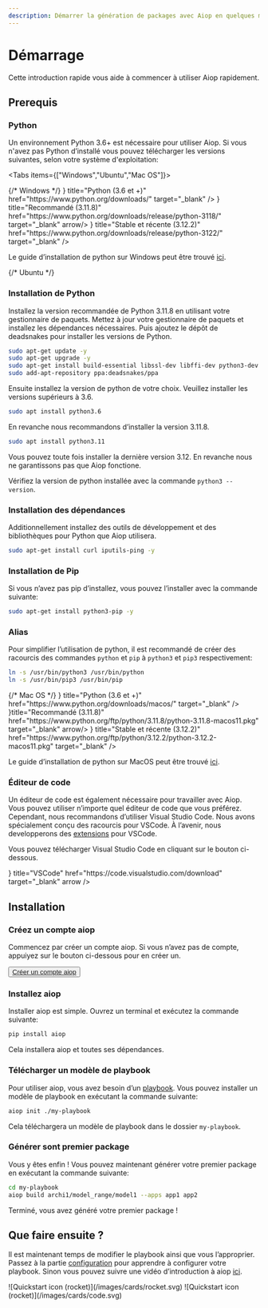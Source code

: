 ```yaml
---
description: Démarrer la génération de packages avec Aiop en quelques minutes avant de continuer dans la customization et l'utilisation de fonctions avancées.
---
```


# Démarrage

Cette introduction rapide vous aide à commencer à utiliser Aiop rapidement.

## Prerequis

### Python

Un environnement Python 3.6+ est nécessaire pour utiliser Aiop. Si vous n'avez pas Python d’installé vous pouvez télécharger les versions suivantes, selon votre système d'exploitation:

<Tabs items={["Windows","Ubuntu","Mac OS"]}>

<Tab>
{/* Windows */}

<Cards num={3}>
  <Card icon={<SiPython size="24" />} title="Python (3.6 et +)" href="https://www.python.org/downloads/" target="_blank" />
  <Card icon={<SiPython size="24" />} title="Recommandé (3.11.8)" href="https://www.python.org/downloads/release/python-3118/" target="_blank" arrow/>
  <Card
    icon={<SiPython size="24" />}
    title="Stable et récente (3.12.2)"
    href="https://www.python.org/downloads/release/python-3122/"
    target="_blank"
  />
</Cards>

Le guide d’installation de python sur Windows peut être trouvé [ici](https://docs.python.org/3/using/windows.html#the-full-installer).

</Tab>
<Tab>
{/* Ubuntu */}

<Steps>

### Installation de Python

Installez la version recommandée de Python 3.11.8 en utilisant votre gestionnaire de paquets. Mettez à jour votre gestionnaire de paquets et installez les dépendances nécessaires. Puis ajoutez le dépôt de deadsnakes pour installer les versions de Python.

```bash copy
sudo apt-get update -y
sudo apt-get upgrade -y
sudo apt-get install build-essential libssl-dev libffi-dev python3-dev
sudo add-apt-repository ppa:deadsnakes/ppa
```

Ensuite installez la version de python de votre choix. Veuillez installer les versions supérieurs à 3.6.

```bash copy
sudo apt install python3.6
```

En revanche nous recommandons d’installer la version 3.11.8.

```bash copy
sudo apt install python3.11
```

<Callout type="info" emoji="ℹ️">
  Vous pouvez toute fois installer la dernière version 3.12. En revanche nous ne garantissons pas que Aiop fonctione.
</Callout>

Vérifiez la version de python installée avec la commande `python3 --version`.

### Installation des dépendances

Additionnellement installez des outils de développement et des bibliothèques pour Python que Aiop utilisera.

```bash copy
sudo apt-get install curl iputils-ping -y
```

### Installation de Pip
Si vous n’avez pas pip d’installez, vous pouvez l’installer avec la commande suivante:

```bash copy
sudo apt-get install python3-pip -y
```
</Steps>

### Alias

Pour simplifier l’utilisation de python, il est recommandé de créer des racourcis des commandes `python` et `pip` à `python3` et `pip3` respectivement:

```bash copy
ln -s /usr/bin/python3 /usr/bin/python
ln -s /usr/bin/pip3 /usr/bin/pip
```

</Tab>
<Tab>
{/* Mac OS */}


<Cards num={3}>
  <Card icon={<SiPython size="24" />} title="Python (3.6 et +)" href="https://www.python.org/downloads/macos/" target="_blank" />
  <Card icon={<SiPython size="24" />}title="Recommandé (3.11.8)" href="https://www.python.org/ftp/python/3.11.8/python-3.11.8-macos11.pkg" target="_blank" arrow/>
  <Card
    icon={<SiPython size="24" />}
    title="Stable et récente (3.12.2)"
    href="https://www.python.org/ftp/python/3.12.2/python-3.12.2-macos11.pkg"
    target="_blank"
  />
</Cards>

Le guide d’installation de python sur MacOS peut être trouvé [ici](https://docs.python.org/3/using/mac.html#the-full-installer).

</Tab>
</Tabs>

### Éditeur de code

Un éditeur de code est également nécessaire pour travailler avec Aiop. Vous pouvez utiliser n’importe quel éditeur de code que vous préférez. Cependant, nous recommandons d’utiliser Visual Studio Code. Nous avons spécialement conçu des racourcis pour VSCode. À l’avenir, nous developperons des [extensions](/docs/roadmap) pour VSCode.

Vous pouvez télécharger Visual Studio Code en cliquant sur le bouton ci-dessous.

<Cards>
<Card
  icon={<TbBrandVscode size="24"/>}
  title="VSCode"
  href="https://code.visualstudio.com/download"
  target="_blank"
  arrow
/>
</Cards>

## Installation

<Steps>

### Créez un compte aiop

Commencez par créer un compte aiop. Si vous n’avez pas de compte, appuiyez sur le bouton ci-dessous pour en créer un.

<Button asChild className="mt-3">
  <a
    href="/auth/sign-up"
    target="_blank"
    rel="noopener"
  >
    Créer un compte aiop
  </a>
</Button>


### Installez aiop
Installer aiop est simple. Ouvrez un terminal et exécutez la commande suivante:

```bash copy
pip install aiop
```

Cela installera aiop et toutes ses dépendances.


### Télécharger un modèle de playbook

Pour utiliser aiop, vous avez besoin d’un [playbook](/docs/vocabulaire#playbook). Vous pouvez installer un modèle de playbook en exécutant la commande suivante:

```bash copy
aiop init ./my-playbook
```

Cela téléchargera un modèle de playbook dans le dossier `my-playbook`.

### Générer sont premier package

Vous y êtes enfin ! Vous pouvez maintenant générer votre premier package en exécutant la commande suivante:

```bash copy
cd my-playbook
aiop build archi1/model_range/model1 --apps app1 app2
```

</Steps>

<Callout type="info" emoji="✅">
  Terminé, vous avez généré votre premier package !
</Callout>


## Que faire ensuite ?

Il est maintenant temps de modifier le playbook ainsi que vous l’approprier. Passez à la partie [configuration](/docs/configuration/overview) pour apprendre à configurer votre playbook. Sinon vous pouvez suivre une vidéo d’introduction à aiop [ici](/demo).


<Cards num={2}>
  <Card href="/docs/configuration/overview" title="Configuration" image arrow>
    ![Quickstart icon (rocket)](/images/cards/rocket.svg)
  </Card>
  <Card href="/demo" title="Démo" image arrow>
    ![Quickstart icon (rocket)](/images/cards/code.svg)
  </Card>
</Cards>